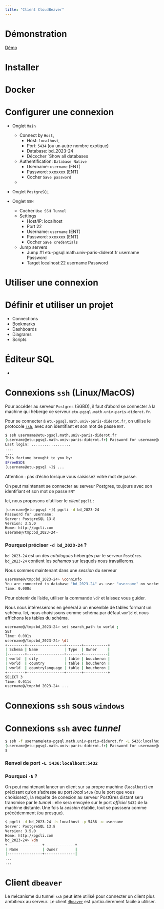 ```yaml
---
title: "Client CloudBeaver"
---
```



# Démonstration

[Démo](https://demo.cloudbeaver.io)

# Installer 


# Docker




# Configurer une connexion

- Onglet `Main`
  - Connect by `Host`, 
    - Host: `localhost`, 
    - Port: `5434` (ou un autre nombre exotique)
    - Database: bd_2023-24 
    - Décocher `Show all databases
  - Authentification: `Database Native`
    - Username: `username` (ENT)
    - Password: xxxxxxx  (ENT) 
    - Cocher `Save password` 
  - 

- Onglet `PostgreSQL`

- Onglet `SSH`
  - Cocher `Use SSH Tunnel`
  - Settings
    - Host/IP: localhost
    - Port 22
    - Username: `username` (ENT)
    - Password: xxxxxxx  (ENT) 
    - Cocher `Save credentials`
  - Jump servers
    - Jump #1 etu-pgsql.math.univ-paris-diderot.fr  username Password
    - Target localhost:22  username Password
  
# Utiliser une connexion


# Définir et utiliser un projet

- Connections
- Bookmarks
- Dashboards
- Diagrams
- Scripts 


# Éditeur SQL



- 


# Connexions `ssh`  (Linux/MacOS)

Pour accéder au serveur `Postgres` (SGBD), il faut d'abord  se connecter à la machine qui héberge ce serveur `etu-pgsql.math.univ-paris-diderot.fr`. 

Pour se connecter à `etu-pgsql.math.univ-paris-diderot.fr`, on utilise le protocole [`ssh`](https://en.wikipedia.org/wiki/Secure_Shell), avec son identifiant et son mot de passe `ENT`.

```.bash
$ ssh username@etu-pgsql.math.univ-paris-diderot.fr
(username@etu-pgsql.math.univ-paris-diderot.fr) Password for username@etu-pgsql.math.univ-paris-diderot.fr:
Last login: ..................
....
....
This fortune brought to you by:
$FreeBSD$
[username@etu-pgsql ~]$ ...
```

Attention : pas d'écho lorsque vous saisissez votre  mot de passe.

On peut maintenant se connecter au serveur Postgres, toujours avec son identifiant et son mot de passe `ENT`

Ici, nous proposons d'utiliser le *client* `pgcli`  :
```.bash
[username@etu-pgsql ~]$ pgcli -d bd_2023-24 
Password for username: 
Server: PostgreSQL 13.8
Version: 3.5.0
Home: http://pgcli.com
userame@/tmp:bd_2023-24> 
```

::: {.callout-note}

### Pourquoi préciser `-d bd_2023-24` ?

`bd_2023-24` est un des *catalogues* hébergés par le serveur `PostGres`. `bd_2023-24` contient les
*schemas* sur lesquels nous travaillerons.

:::


Nous sommes maintenant dans une *session* du serveur 

```.bash
username@/tmp:bd_2023-24> \conninfo
You are connected to database "bd_2023-24" as user "username" on socket "/tmp" at port "None".
Time: 0.000s
```

Pour obtenir de l'aide, utiliser la commande `\d?` et laissez vous guider.


Nous nous intéresserons en général à un ensemble de tables formant un schéma. 
Ici, nous choisissons comme schéma par défaut `world` et nous affichons les tables du schéma. 


```.bash
username@/tmp:bd_2023-24> set search_path to world ;
SET
Time: 0.001s
username@/tmp:bd_2023-24> \dt
+--------+-----------------+-------+-----------+
| Schema | Name            | Type  | Owner     |
|--------+-----------------+-------+-----------|
| world  | city            | table | boucheron |
| world  | country         | table | boucheron |
| world  | countrylanguage | table | boucheron |
+--------+-----------------+-------+-----------+
SELECT 3
Time: 0.011s
username@/tmp:bd_2023-24> ...
```

# Connexions `ssh` sous `windows`

[]()

# Connexions `ssh` avec *tunnel*


```.bash
$ ssh -f username@etu-pgsql.math.univ-paris-diderot.fr -L 5436:localhost:5432 -N
(username@etu-pgsql.math.univ-paris-diderot.fr) Password for username@etu-pgsql.math.univ-paris-diderot.fr:
$ 
```


::: {.callout-note}

### Renvoi de port  `-L 5436:localhost:5432`


:::


::: {.callout-note}

### Pourquoi `-N` ?

:::

On peut maintenant lancer un client sur sa propre machine (`localhost`) en précisant qu'on s'adresse au port *local* 
`5436` (ou le port que vous choisissez), la requête de conexion au serveur PostGres distant sera transmise par le *tunnel* : elle sera envoyée sur le port *officiel* `5432`  de la machine distante. Une fois la *session* établie,
tout se passsera comme précédemment (ou presque).


```.bash
$ pgcli -d bd_2023-24 -h localhost -p 5436 -u username
Server: PostgreSQL 13.8
Version: 3.5.0
Home: http://pgcli.com
bd_2023-24> \dn
+----------------+--------------+
| Name           | Owner        |
|----------------+--------------|
...
...
```


# Client `dbeaver`

Le mécanisme du tunnel `ssh` peut être utilisé pour connecter un client plus ambitieux au serveur. 
Le client [`dbeaver`]() est particulièrement facile à utiliser. 





